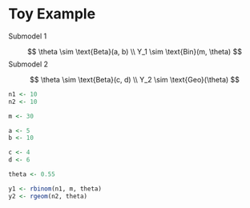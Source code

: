 # Toy Example

Submodel 1

$$
\theta \sim \text{Beta}(a, b) \\
Y_1 \sim \text{Bin}(m, \theta)
$$
Submodel 2

$$
\theta \sim \text{Beta}(c, d) \\
Y_2 \sim \text{Geo}(\theta)
$$
```r
n1 <- 10
n2 <- 10

m <- 30

a <- 5
b <- 10

c <- 4
d <- 6

theta <- 0.55

y1 <- rbinom(n1, m, theta)
y2 <- rgeom(n2, theta)
```
